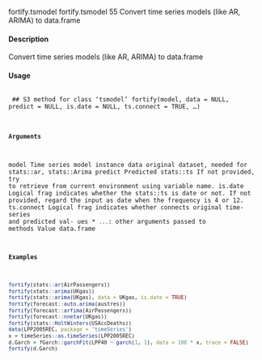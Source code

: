 
fortify.tsmodel
fortify.tsmodel
55
Convert time series models (like AR, ARIMA) to data.frame

#### Description 
 
Convert time series models (like AR, ARIMA) to data.frame

#### Usage 
 <pre><code>
## S3 method for class 'tsmodel'
fortify(model, data = NULL, predict = NULL,
is.date = NULL, ts.connect = TRUE, ...)

#### Arguments 
 
model Time series model instance
data original dataset, needed for stats::ar, stats::Arima
predict Predicted stats::ts If not provided, try to retrieve from current environment
using variable name.
is.date Logical frag indicates whether the stats::ts is date or not. If not provided,
regard the input as date when the frequency is 4 or 12.
ts.connect Logical frag indicates whether connects original time-series and predicted val-
ues
* ``... ``: other arguments passed to methods
Value
data.frame

#### Examples 
```r
fortify(stats::ar(AirPassengers))
fortify(stats::arima(UKgas))
fortify(stats::arima(UKgas), data = UKgas, is.date = TRUE)
fortify(forecast::auto.arima(austres))
fortify(forecast::arfima(AirPassengers))
fortify(forecast::nnetar(UKgas))
fortify(stats::HoltWinters(USAccDeaths))
data(LPP2005REC, package = 'timeSeries')
x = timeSeries::as.timeSeries(LPP2005REC)
d.Garch = fGarch::garchFit(LPP40 ~ garch(1, 1), data = 100 * x, trace = FALSE)
fortify(d.Garch)
```


